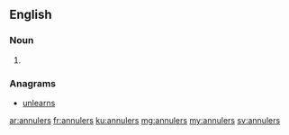 ==English==

===Noun===
{{head|en|plural}}

# {{plural of|annuler|lang=en}}

===Anagrams===
* [[unlearns#English|unlearns]]

[[ar:annulers]]
[[fr:annulers]]
[[ku:annulers]]
[[mg:annulers]]
[[my:annulers]]
[[sv:annulers]]